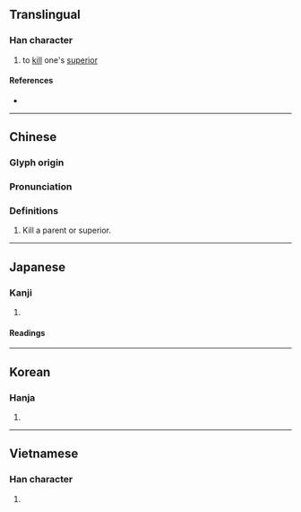 {{character info/new}}
{{also|弑}}
==Translingual==

===Han character===
{{Han char|rn=56|rad=弋|as=10|sn=13|four=43940|canj=KCIPM,KDIPM,XKDIP|ids=⿰𣏂式}}

# to [[kill]] one's [[superior]]

====References====
* {{Han ref|kx=0355.141|dj=0671.180|hdz=10559.190|uh=5F12|ud=24338}}

----

==Chinese==
{{zh-forms|s=弑}}

===Glyph origin===
{{Han etym}}

===Pronunciation===
{{zh-pron
|m=shì
|c=si3
|h=pfs=
|md=
|mn=
|w=
|mc=y
|oc=y
|cat=v
}}

===Definitions===
{{zh-hanzi}}

# Kill a parent or superior. 

----

==Japanese==

===Kanji===
{{ja-kanji|grade=|rs=弋10}}

# {{defn|lang=ja|sort=弋10}}

====Readings====
{{ja-readings|goon=[[し]] (shi)|kanon=[[し]] (shi)|kanyoon=[[しい]] (shī)|kun=[[しいする]] (shiisuru), [[ころす]] (korosu)}}

----

==Korean==

===Hanja===
{{ko-hanja|hangeul=시|eumhun=|rv=si|mr=si|y=si}}

# {{defn|lang=ko|sort=弋10}}

----

==Vietnamese==

===Han character===
{{vi-readings|rs=弋10|hanviet=thí}}

# {{defn|lang=vi|sort=弋10}}